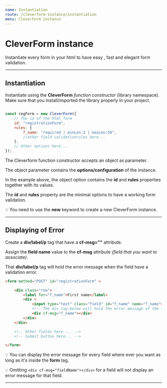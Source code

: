 ```yaml
---
name: Instantiation
route: /cleverform-instance/instantiation
menu: CleverForm instance
---
```



# CleverForm instance
Instantiate every form in your html to have easy , fast and elegant form validation.



___

## Instantiation

Instantiate using the __CleverForm__ _function constructor_ (library namespace). Make sure that you install/imported the library properly in your project.

```js

const regForm = new CleverForm({
    // The id of the html form
    id: "registrationForm",
    rules: {
        f_name: "required | minLen:2 | maxLen:50",  
        //other field validationrules here...
    },
    // Other options here...
});

```



The Cleverform function  constructor accepts an object as parameter.

The object parameter contains the __options/configuration__ of the instance.

In the example above, the object option contains the __id__ and __rules__ properties together with its values. 

The __id__ and __rules__ property are the minimal options to have a working form validation.

💡 You need to use the __new__  keyword to create a new CleverForm instance.

___


## Displaying of Error
Create a __div/label/p__ tag that have a __cf-msg=""__ attribute.

Assign the __field name__ value to the __cf-msg__ attribute _(field that you want to associate)_.

That __div/label/p__ tag will hold the error message when the field have a  validation error. 



```html
<form method="POST" id="registrationForm" >

    <div class="row">
        <label for="f_name">First name</label>
        <div >
            <input type="text" class="field" id="f_name" name="f_name">
            <!-- The div tag below will hold the error message of the field. -->
            <div cf-msg="f_name"></div>
        </div>
    </div>

    <!-- Other fields here ... -->
    <!-- Submit button here... -->

</form>
```

💡 You can display the error message for every field where ever you want as long as it's inside the __form__ tag.

💡 Omitting `<div cf-msg="fieldName"></div>` for a field will not display an error message for that field.

___
